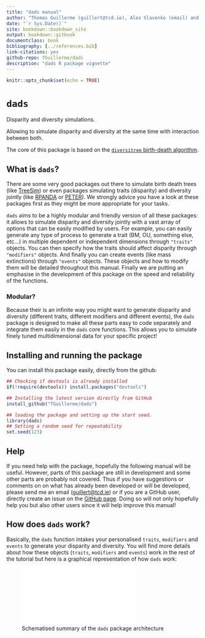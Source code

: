 ```yaml
--- 
title: "dads manual"
author: "Thomas Guillerme (guillert@tcd.ie), Alex Slavenko (email) and others"
date: "`r Sys.Date()`"
site: bookdown::bookdown_site
output: bookdown::gitbook
documentclass: book
bibliography: [../references.bib]
link-citations: yes
github-repo: TGuillerme/dads
description: "dads R package vignette"
---
```



```r
knitr::opts_chunk$set(echo = TRUE)
```

# `dads`

Disparity and diversity simulations.

Allowing to simulate disparity and diversity at the same time with interaction between both.

The core of this package is based on the [`diversitree` birth-death algorithm](https://github.com/cran/diversitree/blob/master/R/simulate-bd.R).

## What is `dads`?

There are some very good packages out there to simulate birth death trees (like [TreeSim](https://github.com/tanja819/TreeSim)) or even packages simulating traits (disparity) and diversity jointly (like [RPANDA](https://github.com/cran/RPANDA) or [PETER](https://github.com/PuttickMacroevolution/PETER)).
We strongly advice you have a look at these packages first as they might be more appropriate for your tasks.

`dads` aims to be a highly modular and friendly version of all these packages: it allows to simulate disparity and diversity jointly with a vast array of options that can be easily modified by users.
For example, you can easily generate any type of process to generate a trait (BM, OU, something else, etc...) in multiple dependent or independent dimensions through `"traits"` objects.
You can then specify how the traits should affect disparity through `"modifiers"` objects. And finally you can create events (like mass extinctions) through `"events"` objects.
These objects and how to modify them will be detailed throughout this manual.
Finally we are putting an emphasise in the development of this package on the speed and reliability of the functions.

### Modular?

Because their is an infinite way you might want to generate disparity and diversity (different traits, different modifiers and different events), the `dads` package is designed to make all these parts easy to code separately and integrate them easily in the `dads` core functions.
This allows you to simulate finely tuned multidimensional data for your specific project!

## Installing and running the package

You can install this package easily, directly from the github:
<!-- TG: I do intend to release it on CRAN later on -->

```r
## Checking if devtools is already installed
if(!require(devtools)) install.packages("devtools")

## Installing the latest version directly from GitHub
install_github("TGuillerme/dads")
```

```r
## loading the package and setting up the start seed.
library(dads)
## Setting a random seed for repeatability
set.seed(123)
```

## Help

If you need help with the package, hopefully the following manual will be useful.
However, parts of this package are still in development and some other parts are probably not covered.
Thus if you have suggestions or comments on on what has already been developed or will be developed, please send me an email (<guillert@tcd.ie>) or if you are a GitHub user, directly create an issue on the [GitHub page](https://github.com/TGuillerme/dads).
Doing so will not only hopefully help you but also other users since it will help improve this manual!


## How does `dads` work?

Basically, the `dads` function intakes your personalised `traits`, `modifiers` and `events` to generate your disparity and diversity.
You will find more details about how these objects (`traits`, `modifiers` and `events`) work in the rest of the tutorial but here is a graphical representation of how `dads` work:

![Schematised summary of the `dads` package architecture](dads_structure.pdf)



